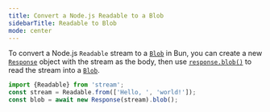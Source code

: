 ```yaml
---
title: Convert a Node.js Readable to a Blob
sidebarTitle: Readable to Blob
mode: center
---
```


To convert a Node.js `Readable` stream to a [`Blob`](https://developer.mozilla.org/en-US/docs/Web/API/Blob) in Bun, you can create a new [`Response`](https://developer.mozilla.org/en-US/docs/Web/API/Response) object with the stream as the body, then use [`response.blob()`](https://developer.mozilla.org/en-US/docs/Web/API/Response/blob) to read the stream into a [`Blob`](https://developer.mozilla.org/en-US/docs/Web/API/Blob).

```ts
import {Readable} from 'stream';
const stream = Readable.from(['Hello, ', 'world!']);
const blob = await new Response(stream).blob();
```
